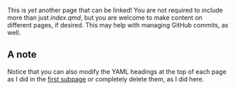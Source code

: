 This is *yet* another page that can be linked! You are not required to include more than just *index.qmd*, but you are welcome to make content on different pages, if desired. This may help with managing GitHub commits, as well. 

## A note {#sec-note} 

Notice that you can also modify the YAML headings at the top of each page as I did in the [first subpage](another-page.qmd) or completely delete them, as I did here.


